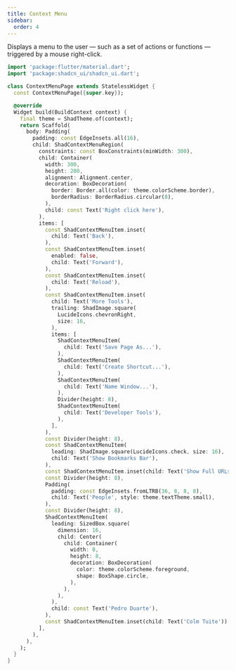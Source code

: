 ```yaml
---
title: Context Menu
sidebar:
  order: 4
---
```



Displays a menu to the user — such as a set of actions or functions — triggered by a mouse right-click.

<Preview src="https://shadcn-ui-playground.web.app/context-menu" minHeight="600px">

```dart
import 'package:flutter/material.dart';
import 'package:shadcn_ui/shadcn_ui.dart';

class ContextMenuPage extends StatelessWidget {
  const ContextMenuPage({super.key});

  @override
  Widget build(BuildContext context) {
    final theme = ShadTheme.of(context);
    return Scaffold(
      body: Padding(
        padding: const EdgeInsets.all(16),
        child: ShadContextMenuRegion(
          constraints: const BoxConstraints(minWidth: 300),
          child: Container(
            width: 300,
            height: 200,
            alignment: Alignment.center,
            decoration: BoxDecoration(
              border: Border.all(color: theme.colorScheme.border),
              borderRadius: BorderRadius.circular(8),
            ),
            child: const Text('Right click here'),
          ),
          items: [
            const ShadContextMenuItem.inset(
              child: Text('Back'),
            ),
            const ShadContextMenuItem.inset(
              enabled: false,
              child: Text('Forward'),
            ),
            const ShadContextMenuItem.inset(
              child: Text('Reload'),
            ),
            const ShadContextMenuItem.inset(
              child: Text('More Tools'),
              trailing: ShadImage.square(
                LucideIcons.chevronRight,
                size: 16,
              ),
              items: [
                ShadContextMenuItem(
                  child: Text('Save Page As...'),
                ),
                ShadContextMenuItem(
                  child: Text('Create Shortcut...'),
                ),
                ShadContextMenuItem(
                  child: Text('Name Window...'),
                ),
                Divider(height: 8),
                ShadContextMenuItem(
                  child: Text('Developer Tools'),
                ),
              ],
            ),
            const Divider(height: 8),
            const ShadContextMenuItem(
              leading: ShadImage.square(LucideIcons.check, size: 16),
              child: Text('Show Bookmarks Bar'),
            ),
            const ShadContextMenuItem.inset(child: Text('Show Full URLs')),
            const Divider(height: 8),
            Padding(
              padding: const EdgeInsets.fromLTRB(36, 8, 8, 8),
              child: Text('People', style: theme.textTheme.small),
            ),
            const Divider(height: 8),
            ShadContextMenuItem(
              leading: SizedBox.square(
                dimension: 16,
                child: Center(
                  child: Container(
                    width: 8,
                    height: 8,
                    decoration: BoxDecoration(
                      color: theme.colorScheme.foreground,
                      shape: BoxShape.circle,
                    ),
                  ),
                ),
              ),
              child: const Text('Pedro Duarte'),
            ),
            const ShadContextMenuItem.inset(child: Text('Colm Tuite')),
          ],
        ),
      ),
    );
  }
}
```

</Preview>
